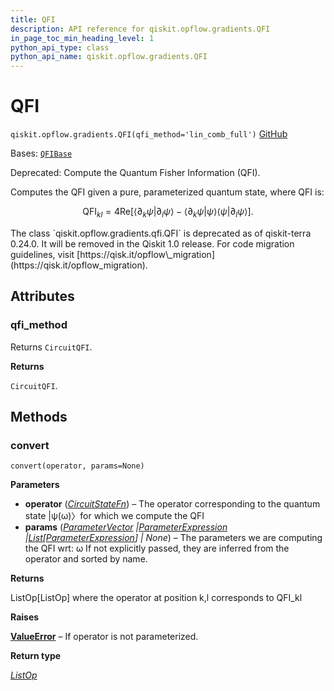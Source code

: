 ```yaml
---
title: QFI
description: API reference for qiskit.opflow.gradients.QFI
in_page_toc_min_heading_level: 1
python_api_type: class
python_api_name: qiskit.opflow.gradients.QFI
---
```


# QFI

<span id="qiskit.opflow.gradients.QFI" />

`qiskit.opflow.gradients.QFI(qfi_method='lin_comb_full')` [GitHub](https://github.com/qiskit/qiskit/tree/stable/0.46/qiskit/opflow/gradients/qfi.py "view source code")

Bases: [`QFIBase`](qiskit.opflow.gradients.QFIBase "qiskit.opflow.gradients.qfi_base.QFIBase")

Deprecated: Compute the Quantum Fisher Information (QFI).

Computes the QFI given a pure, parameterized quantum state, where QFI is:

$$
\mathrm{QFI}_{kl}= 4 \mathrm{Re}[\langle \partial_k \psi | \partial_l \psi \rangle
    − \langle\partial_k \psi | \psi \rangle \langle\psi | \partial_l \psi \rangle].
$$

<Admonition title="Deprecated since version 0.24.0" type="danger">
  The class `qiskit.opflow.gradients.qfi.QFI` is deprecated as of qiskit-terra 0.24.0. It will be removed in the Qiskit 1.0 release. For code migration guidelines, visit [https://qisk.it/opflow\_migration](https://qisk.it/opflow_migration).
</Admonition>

## Attributes

<span id="qiskit.opflow.gradients.QFI.qfi_method" />

### qfi\_method

Returns `CircuitQFI`.

**Returns**

`CircuitQFI`.

## Methods

### convert

<span id="qiskit.opflow.gradients.QFI.convert" />

`convert(operator, params=None)`

**Parameters**

*   **operator** ([*CircuitStateFn*](qiskit.opflow.state_fns.CircuitStateFn "qiskit.opflow.state_fns.circuit_state_fn.CircuitStateFn")) – The operator corresponding to the quantum state |ψ(ω)〉for which we compute the QFI
*   **params** ([*ParameterVector*](qiskit.circuit.ParameterVector "qiskit.circuit.parametervector.ParameterVector")  *|*[*ParameterExpression*](qiskit.circuit.ParameterExpression "qiskit.circuit.parameterexpression.ParameterExpression")  *|*[*List*](https://docs.python.org/3/library/typing.html#typing.List "(in Python v3.12)")*\[*[*ParameterExpression*](qiskit.circuit.ParameterExpression "qiskit.circuit.parameterexpression.ParameterExpression")*] | None*) – The parameters we are computing the QFI wrt: ω If not explicitly passed, they are inferred from the operator and sorted by name.

**Returns**

ListOp\[ListOp] where the operator at position k,l corresponds to QFI\_kl

**Raises**

[**ValueError**](https://docs.python.org/3/library/exceptions.html#ValueError "(in Python v3.12)") – If operator is not parameterized.

**Return type**

[*ListOp*](qiskit.opflow.list_ops.ListOp "qiskit.opflow.list_ops.list_op.ListOp")

